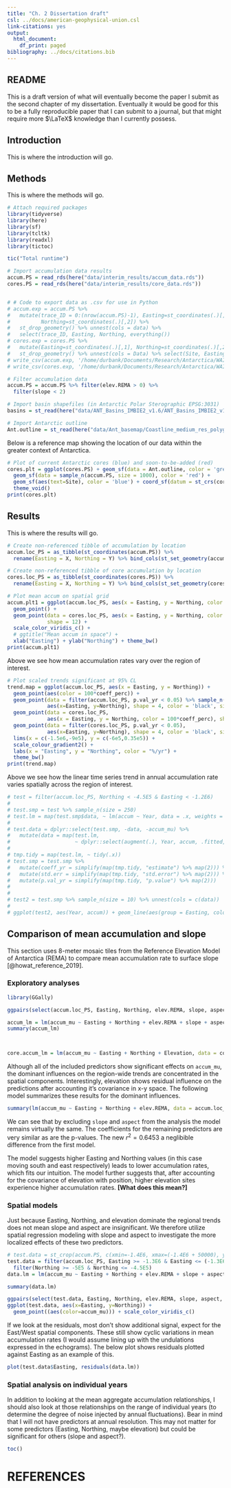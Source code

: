 ```yaml
---
title: "Ch. 2 Dissertation draft"
csl: ../docs/american-geophysical-union.csl
link-citations: yes
output:
  html_document:
    df_print: paged
bibliography: ../docs/citations.bib
---
```


## README

This is a draft version of what will eventually become the paper I submit as the second chapter of my dissertation. 
Eventually it would be good for this to be a fully reproducible paper that I can submit to a journal, but that might require more $\LaTeX$ knowledge than I currently possess.

## Introduction

This is where the introduction will go.

## Methods

This is where the methods will go.

```r

# Attach required packages
library(tidyverse)
library(here)
library(sf)
library(tcltk)
library(readxl)
library(tictoc)

tic("Total runtime")

# Import accumulation data results
accum.PS = read_rds(here("data/interim_results/accum_data.rds"))
cores.PS = read_rds(here("data/interim_results/core_data.rds"))


# # Code to export data as .csv for use in Python
# accum.exp = accum.PS %>% 
#   mutate(trace_ID = 0:(nrow(accum.PS)-1), Easting=st_coordinates(.)[,1], 
#          Northing=st_coordinates(.)[,2]) %>%
#   st_drop_geometry() %>% unnest(cols = data) %>% 
#   select(trace_ID, Easting, Northing, everything())
# cores.exp = cores.PS %>%
#   mutate(Easting=st_coordinates(.)[,1], Northing=st_coordinates(.)[,2]) %>%
#   st_drop_geometry() %>% unnest(cols = Data) %>% select(Site, Easting, Northing, everything())
# write_csv(accum.exp, '/home/durbank/Documents/Research/Antarctica/WAIS-wind/data/R-trends/accum.csv')
# write_csv(cores.exp, '/home/durbank/Documents/Research/Antarctica/WAIS-wind/data/R-trends/cores.csv')

# Filter accumulation data
accum.PS = accum.PS %>% filter(elev.REMA > 0) %>% 
  filter(slope < 2)

# Import basin shapefiles (in Antarctic Polar Sterographic EPSG:3031)
basins = st_read(here("data/ANT_Basins_IMBIE2_v1.6/ANT_Basins_IMBIE2_v1.6.shp"))

# Import Antarctic outline
Ant.outline = st_read(here("data/Ant_basemap/Coastline_medium_res_polygon.shp"))
```

Below is a reference map showing the location of our data within the greater context of Antarctica.

```r

# Plot of current Antarctic cores (blue) and soon-to-be-added (red)
cores.plt = ggplot(cores.PS) + geom_sf(data = Ant.outline, color = 'grey') +
  geom_sf(data = sample_n(accum.PS, size = 1000), color = 'red') + 
  geom_sf(aes(text=Site), color = 'blue') + coord_sf(datum = st_crs(cores.PS)) + 
  theme_void()
print(cores.plt)
```


## Results

This is where the results will go.



```r

# Create non-referenced tibble of accumulation by location
accum.loc_PS = as_tibble(st_coordinates(accum.PS)) %>%
  rename(Easting = X, Northing = Y) %>% bind_cols(st_set_geometry(accum.PS, NULL))

# Create non-referenced tibble of core accumulation by location
cores.loc_PS = as_tibble(st_coordinates(cores.PS)) %>%
  rename(Easting = X, Northing = Y) %>% bind_cols(st_set_geometry(cores.PS, NULL))
```


```r
# Plot mean accum on spatial grid
accum.plt1 = ggplot(accum.loc_PS, aes(x = Easting, y = Northing, color = accum_mu)) + 
  geom_point() + 
  geom_point(data = cores.loc_PS, aes(x = Easting, y = Northing, color = accum_mu), 
             shape = 12) + 
  scale_color_viridis_c() + 
  # ggtitle("Mean accum in space") + 
  xlab("Easting") + ylab("Northing") + theme_bw()
print(accum.plt1)
```

Above we see how mean accumulation rates vary over the region of interest.

```r
# Plot scaled trends significant at 95% CL
trend.map = ggplot(accum.loc_PS, aes(x = Easting, y = Northing)) + 
  geom_point(aes(color = 100*coeff_perc)) + 
  geom_point(data = filter(accum.loc_PS, p.val_yr < 0.05) %>% sample_n(2000), 
             aes(x=Easting, y=Northing), shape = 4, color = 'black', size = 0.05) + 
  geom_point(data = cores.loc_PS, 
             aes(x = Easting, y = Northing, color = 100*coeff_perc), shape = 8, size = 3) + 
  geom_point(data = filter(cores.loc_PS, p.val_yr < 0.05), 
             aes(x=Easting, y=Northing), shape = 4, color = 'black', size = 0.05) + 
  lims(x = c(-1.5e6,-9e5), y = c(-6e5,0.35e5)) +
  scale_colour_gradient2() +
  labs(x = "Easting", y = "Northing", color = "%/yr") + 
  theme_bw()
print(trend.map)
```

Above we see how the linear time series trend in annual accumulation rate varies spatially across the region of interest.

```r
# test = filter(accum.loc_PS, Northing < -4.5E5 & Easting < -1.2E6)
# 
# test.smp = test %>% sample_n(size = 250)
# test.lm = map(test.smp$data, ~ lm(accum ~ Year, data = .x, weights = 1/sd^2))
# 
# test.data = dplyr::select(test.smp, -data, -accum_mu) %>% 
#   mutate(data = map(test.lm, 
#                     ~ dplyr::select(augment(.), Year, accum, .fitted, .se.fit, .resid, .std.resid)))
# 
# tmp.tidy = map(test.lm, ~ tidy(.x))
# test.smp = test.smp %>% 
#   mutate(coeff_yr = simplify(map(tmp.tidy, "estimate") %>% map(2))) %>% 
#   mutate(std.err = simplify(map(tmp.tidy, "std.error") %>% map(2))) %>% 
#   mutate(p.val_yr = simplify(map(tmp.tidy, "p.value") %>% map(2)))
# 
# 
# test2 = test.smp %>% sample_n(size = 10) %>% unnest(cols = c(data))
# 
# ggplot(test2, aes(Year, accum)) + geom_line(aes(group = Easting, color = factor(Easting)))

```


## Comparison of mean accumulation and slope

This section uses 8-meter mosaic tiles from the Reference Elevation Model of Antarctica (REMA) to compare mean accumulation rate to surface slope [@howat_reference_2019].

### Exploratory analyses

```r
library(GGally)

ggpairs(select(accum.loc_PS, Easting, Northing, elev.REMA, slope, aspect, accum_mu))

accum_lm = lm(accum_mu ~ Easting + Northing + elev.REMA + slope + aspect, data = accum.loc_PS)
summary(accum_lm)



core.accum_lm = lm(accum_mu ~ Easting + Northing + Elevation, data = cores.loc_PS)

```

Although all of the included predictors show significant effects on `accum_mu`, the dominant influences on the region-wide trends are concentrated in the spatial components.
Interestingly, elevation shows residual influence on the predictions after accounting it's covariance in x-y space.
The following model summarizes these results for the dominant influences.

```r
summary(lm(accum_mu ~ Easting + Northing + elev.REMA, data = accum.loc_PS))
```

We can see that by excluding `slope` and `aspect` from the analysis the model remains virtually the same.
The coefficients for the remaining predictors are very similar as are the p-values.
The new $r^2 = 0.6453$ a neglibible difference from the first model.

The model suggests higher Easting and Northing values (in this case moving south and east respectively) leads to lower accumulation rates, which fits our intuition.
The model further suggests that, after accounting for the covariance of elevation with position, higher elevation sites experience higher accumulation rates. **[What does this mean?]**

### Spatial models

Just because Easting, Northing, and elevation dominate the regional trends does not mean slope and aspect are insignificant.
We therefore utilize spatial regression modeling with slope and aspect to investigate the more localized effects of these two predictors.

```r

# test.data = st_crop(accum.PS, c(xmin=-1.4E6, xmax=(-1.4E6 + 50000), ymin=-5E5, ymax=-4.5E5))
test.data = filter(accum.loc_PS, Easting >= -1.3E6 & Easting <= (-1.3E6+30000)) %>% 
  filter(Northing >= -5E5 & Northing <= -4.5E5)
data.lm = lm(accum_mu ~ Easting + Northing + elev.REMA + slope + aspect, data=test.data)

summary(data.lm)

ggpairs(select(test.data, Easting, Northing, elev.REMA, slope, aspect, accum_mu))
ggplot(test.data, aes(x=Easting, y=Northing)) + 
  geom_point((aes(color=accum_mu))) + scale_color_viridis_c()
```


If we look at the residuals, most don't show additional signal, expect for the East/West spatial components. 
These still show cyclic variations in mean accumulation rates (I would assume lining up with the undulations expressed in the echograms).
The below plot shows residuals plotted against Easting as an example of this.

```r
plot(test.data$Easting, residuals(data.lm))
```


### Spatial analysis on individual years

In addition to looking at the mean aggregate accumulation relationships, I should also look at those relationships on the range of individual years (to determine the degree of noise injected by annual fluctuations).
Bear in mind that I will not have predictors at annual resolution.
This may not matter for some predictors (Easting, Northing, maybe elevation) but could be significant for others (slope and aspect?).


```r
toc()
```

# REFERENCES

